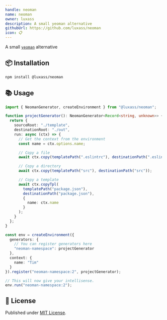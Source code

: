 ```yaml
---
handle: neoman
name: neoman
owner: luxass
description: A small yeoman alternative
githubUrl: https://github.com/luxass/neoman
icon: 📋
---
```


A small [`yeoman`](https://yeoman.io/) alternative

## 📦 Installation

```sh
npm install @luxass/neoman
```

## 📚 Usage

```ts
import { NeomanGenerator, createEnvironment } from "@luxass/neoman";

function projectGenerator(): NeomanGenerator<Record<string, unknown>> {
  return {
    sourceRoot: "./template",
    destinationRoot: "./out",
    run: async (ctx) => {
      // Get the context from the environment
      const name = ctx.options.name;

      // Copy a file
      await ctx.copy(templatePath(".eslintrc"), destinationPath(".eslintrc"));

      // Copy a directory
      await ctx.copy(templatePath("src"), destinationPath("src"));

      // Copy a template
      await ctx.copyTpl(
        templatePath("package.json"),
        destinationPath("package.json"),
        {
          name: ctx.name
        }
      );
    }
  };
}

const env = createEnvironment({
  generators: {
    // You can register generators here
    "neoman-namespace": projectGenerator
  },
  context: {
    name: "Tim"
  }
}).register("neoman-namespace:2", projectGenerator);

// This will now give your intellisense.
env.run("neoman-namespace:2");
```

## 📄 License

Published under [MIT License](https://github.com/luxass/neoman/blob/main/LICENSE).

